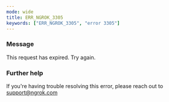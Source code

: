 ```yaml
---
mode: wide
title: ERR_NGROK_3305
keywords: ["ERR_NGROK_3305", "error 3305"]
---
```


### Message

This request has expired. Try again.

### Further help

If you're having trouble resolving this error, please reach out to [support@ngrok.com](mailto:support@ngrok.com?subject=Help%20with%20ERR_NGROK_3305)
